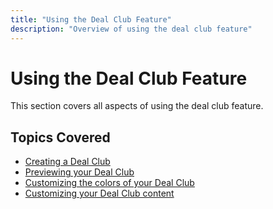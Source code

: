 ```yaml
---
title: "Using the Deal Club Feature"
description: "Overview of using the deal club feature"
---
```


# Using the Deal Club Feature

This section covers all aspects of using the deal club feature.

## Topics Covered

- [Creating a Deal Club](https://docs.apptics.ai/Using-the-Deal-Club-Feature/Creating-a-Deal-Club)
- [Previewing your Deal Club](https://docs.apptics.ai/Using-the-Deal-Club-Feature/Previewing-Your-Deal-Club)
- [Customizing the colors of your Deal Club](https://docs.apptics.ai/Using-the-Deal-Club-Feature/Customizing-the-Colors-of-your-Deal-Club)
- [Customizing your Deal Club content](https://docs.apptics.ai/Using-the-Deal-Club-Feature/Customizing-your-Deal-Club-Content)
